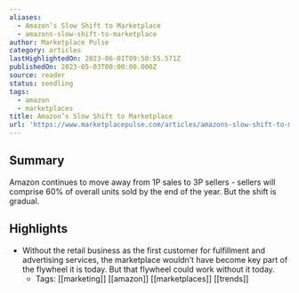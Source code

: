 ```yaml
---
aliases:
  - Amazon’s Slow Shift to Marketplace
  - amazons-slow-shift-to-marketplace
author: Marketplace Pulse
category: articles
lastHighlightedOn: 2023-06-01T09:50:55.571Z
publishedOn: 2023-05-03T00:00:00.000Z
source: reader
status: seedling
tags:
  - amazon
  - marketplaces
title: Amazon’s Slow Shift to Marketplace
url: 'https://www.marketplacepulse.com/articles/amazons-slow-shift-to-marketplace'
---
```

## Summary

Amazon continues to move away from 1P sales to 3P sellers - sellers will comprise 60% of overall units sold by the end of the year. But the shift is gradual.

## Highlights

- Without the retail business as the first customer for fulfillment and advertising services, the marketplace wouldn’t have become key part of the flywheel it is today. But that flywheel could work without it today.
    - Tags: [[marketing]] [[amazon]] [[marketplaces]] [[trends]]
